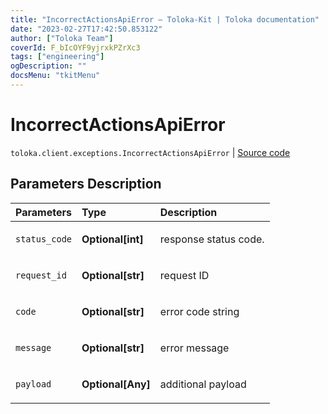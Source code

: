 ```yaml
---
title: "IncorrectActionsApiError — Toloka-Kit | Toloka documentation"
date: "2023-02-27T17:42:50.853122"
author: ["Toloka Team"]
coverId: F_bIcOYF9yjrxkPZrXc3
tags: ["engineering"]
ogDescription: ""
docsMenu: "tkitMenu"
---
```


# IncorrectActionsApiError
`toloka.client.exceptions.IncorrectActionsApiError` | [Source code](https://github.com/Toloka/toloka-kit/blob/v1.1.4/src/client/exceptions.py#L138)

## Parameters Description

| Parameters | Type | Description |
| :----------| :----| :-----------|
`status_code`|**Optional\[int\]**|<p>response status code.</p>
`request_id`|**Optional\[str\]**|<p>request ID</p>
`code`|**Optional\[str\]**|<p>error code string</p>
`message`|**Optional\[str\]**|<p>error message</p>
`payload`|**Optional\[Any\]**|<p>additional payload</p>